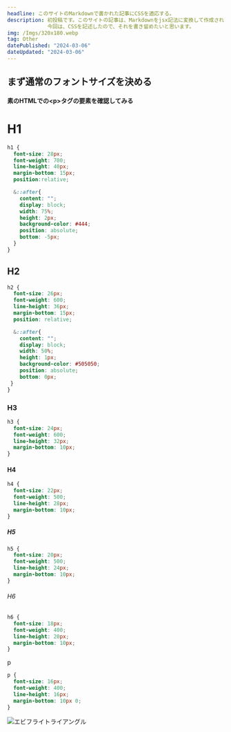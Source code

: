 ```yaml
---
headline: このサイトのMarkdownで書かれた記事にCSSを適応する。
description: 初投稿です。このサイトの記事は、Markdownをjsx記法に変換して作成されています。現在書いているこちらの記事もそうです。
             今回は、CSSを記述したので、それを書き留めたいと思います。
img: /Imgs/320x180.webp
tag: Other
datePublished: "2024-03-06"
dateUpdated: "2024-03-06"
---
```


## まず通常のフォントサイズを決める

#### 素のHTMLでの\<p>タグの要素を確認してみる


# H1
```css
h1 {
  font-size: 28px;
  font-weight: 700;
  line-height: 40px;
  margin-bottom: 15px;
  position:relative;

  &::after{
    content: "";
    display: block;
    width: 75%;
    height: 2px;
    background-color: #444;
    position: absolute;
    bottom: -5px;
  }
}
```
## H2
```css
h2 {
  font-size: 26px;
  font-weight: 600;
  line-height: 36px;
  margin-bottom: 15px;
  position: relative;

  &::after{
    content: "";
    display: block;
    width: 50%;
    height: 1px;
    background-color: #505050;
    position: absolute;
    bottom: 0px;
 }
}
```
### H3
```css
h3 {
  font-size: 24px;
  font-weight: 600;
  line-height: 32px;
  margin-bottom: 10px;
}
```
#### H4
```css
h4 {
  font-size: 22px;
  font-weight: 500;
  line-height: 28px;
  margin-bottom: 10px;
}
```
##### H5
```css
h5 {
  font-size: 20px;
  font-weight: 500;
  line-height: 24px;
  margin-bottom: 10px;
}
```
###### H6
```css
h6 {
  font-size: 18px;
  font-weight: 400;
  line-height: 20px;
  margin-bottom: 10px;
}
```
p
```css
p {
  font-size: 16px;
  font-weight: 400;
  line-height: 16px;
  margin-bottom: 10px 0;
}
```

![エビフライトライアングル](http://i.imgur.com/Jjwsc.jpg "サンプル")
